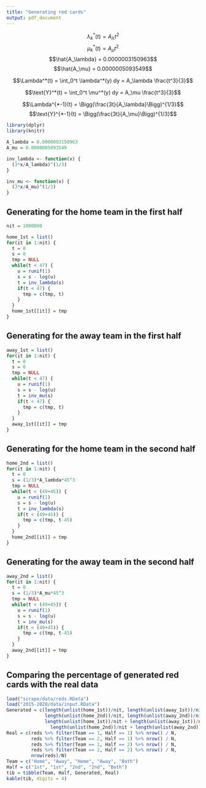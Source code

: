 ```yaml
---
title: "Generating red cards"
output: pdf_document
---
```


$$ \lambda_k^*(t) = A_\lambda  t^2$$
$$ \mu_k^*(t) = A_\mu  t^2$$
$$\hat{A_\lambda} = 0.0000003150963$$ 
$$\hat{A_\mu} = 0.0000005093549$$

$$\Lambda^*(t) = \int_0^t \lambda^*(y) dy = A_\lambda \frac{t^3}{3}$$

$$\text{Y}^*(t) = \int_0^t \mu^*(y) dy = A_\mu \frac{t^3}{3}$$

$$\Lambda^{*-1}(t) = \Bigg(\frac{3t}{A_\lambda}\Bigg)^{1/3}$$
$$\text{Y}^{*-1}(t) = \Bigg(\frac{3t}{A_\mu}\Bigg)^{1/3}$$
```r
library(dplyr)
library(knitr)

A_lambda = 0.0000003150963
A_mu = 0.0000005093549

inv_lambda <- function(x) {
  (3*x/A_lambda)^(1/3)
}

inv_mu <- function(x) {
  (3*x/A_mu)^(1/3)
}
```

## Generating for the home team in the first half
```r
nit = 1000000

home_1st = list()
for(it in 1:nit) {
  t = 0
  s = 0
  tmp = NULL
  while(t < 47) {
    u = runif(1)
    s = s - log(u)
    t = inv_lambda(s)
    if(t < 47) {
      tmp = c(tmp, t)
    }
  }
  home_1st[[it]] = tmp
}
```

## Generating for the away team in the first half
```r
away_1st = list()
for(it in 1:nit) {
  t = 0
  s = 0
  tmp = NULL
  while(t < 47) {
    u = runif(1)
    s = s - log(u)
    t = inv_mu(s)
    if(t < 47) {
      tmp = c(tmp, t)
    }
  }
  away_1st[[it]] = tmp
}
```

## Generating for the home team in the second half
```r
home_2nd = list()
for(it in 1:nit) {
  t = 0
  s = (1/3)*A_lambda*45^3
  tmp = NULL
  while(t < (49+45)) {
    u = runif(1)
    s = s - log(u)
    t = inv_lambda(s)
    if(t < (49+45)) {
      tmp = c(tmp, t-45)
    }
  }
  home_2nd[[it]] = tmp
}
```

## Generating for the away team in the second half
```r
away_2nd = list()
for(it in 1:nit) {
  t = 0
  s = (1/3)*A_mu*45^3
  tmp = NULL
  while(t < (49+45)) {
    u = runif(1)
    s = s - log(u)
    t = inv_mu(s)
    if(t < (49+45)) {
      tmp = c(tmp, t-45)
    }
  }
  away_2nd[[it]] = tmp
}
```

## Comparing the percentage of generated red cards with the real data
```r
load("scrape/data/reds.RData")
load("2015-2020/data/input.RData")
Generated = c(length(unlist(home_1st))/nit, length(unlist(away_1st))/nit,
              length(unlist(home_2nd))/nit, length(unlist(away_2nd))/nit,
              length(unlist(home_1st))/nit + length(unlist(away_1st))/nit +
                length(unlist(home_2nd))/nit + length(unlist(away_2nd))/nit)
Real = c(reds %>% filter(Team == 1, Half == 1) %>% nrow() / N,
         reds %>% filter(Team == 2, Half == 1) %>% nrow() / N,
         reds %>% filter(Team == 1, Half == 2) %>% nrow() / N,
         reds %>% filter(Team == 2, Half == 2) %>% nrow() / N,
         nrow(reds)/N)
Team = c("Home", "Away", "Home", "Away", "Both")
Half = c("1st", "1st", "2nd", "2nd", "Both")
tib = tibble(Team, Half, Generated, Real)
kable(tib, digits = 4)
```



